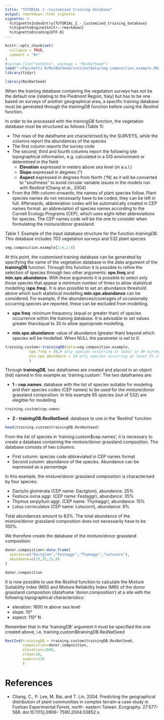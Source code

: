 ```yaml
---
title: "TUTORIAL 2 -Customized training database"
output: rmarkdown::html_vignette
vignette: >
  %\VignetteIndexEntry{TUTORIAL_2_-_Customized_training_database}
  %\VignetteEngine{knitr::rmarkdown}
  %\VignetteEncoding{UTF-8}
---
```


```r
knitr::opts_chunk$set(
  collapse = TRUE,
  comment = "#>"
)
#system.file("extdata", package = "ResNatSeed")
load("~/Pacchetti R/ResNatSeed/inst/extdata/veg.composition.example.RData")
library(tidyr)
```

```r
library(ResNatSeed)
```


When the training database containing the vegetation surveys has not be the default one (relating to the Piedmont Region, Italy) but has to be one based on surveys of another geographical area, a specific training database must be generated through the *trainingDB* function before using the *RestInd* function.

In order to be processed with the *trainingDB* function, the vegetation database must be structured as follows (Table 1):

* The rows of the dataframe are characterised by the SURVEYS, while the columns report the abundances of the species
* The first column reports the survey code
* The second, third and fourth columns report the following site topographical information, e.g. calculated in a GIS environment or determined in the field:
  * **Elevation** expressed in meters above sea level (m a.s.l.)
  * **Slope** expressed in degrees (°)
  * **Aspect** expressed in degrees from North (°N) as it will be converted to "southness" to avoid circular variable issues in the models run with RestInd (Chang et al., 2004)
* From the fifth column onwards, the names of plant species follow. Plant species names do not necessarily have to be coded, they can be left in full. Afterwards, abbreviation codes will be automatically created in CEP names format: an abbreviation of species names according to the Cornell Ecology Programs (CEP), which uses eight-letter abbreviations for species. The CEP names code will be the one to consider when formulating the mixture/donor grassland.

Table 1. Example of the input database structure for the function *trainingDB*. This database includes 703 vegetation surveys and 532 plant species
```r

veg.composition.example[1:6,1:8]
```

At this point, the customised training database can be generated by specifying the name of the vegetation database in the *data* argument of the **trainingDB** function. 
Through this function it is possible to refine the selection of species through two other arguments: **spe.freq** and **min.spe.abundance**. With these arguments it is possible to select only those species that appear a minimum number of times to allow statistical modelling (**spe.freq**). It is also possible to set an abundance threshold above which such statistical modelling **min.spe.abundance** can be considered. For example, if the abundances/coverages of occasionally occurring species are reported, these can be excluded from modelling.

* **spe.freq**: minimum frequency (equal or greater than) of species occurrence within the training database. It is advisable to set values greater than/equal to 30 to allow appropriate modelling.

* **min.spe.abundance**: value of abundance (greater than) beyond which species will be modelled. When NULL the parameter is set to 0.


```r
training.custom<-trainingDB(data=veg.composition.example,
           spe.freq = 30,# only species occurring at least in 30 surveys will be retained
           min.spe.abundance = 1# only species occurring at least 5% of relative abundance will be retained
           )

```

Through **trainingDB**, two dataframes are created and placed in an object (list) named in this example as 'training.custom'. The two dataframes are:

* **1 - cep.names**: database with the list of species suitable for modeling and their species codes (CEP names) to be used for the mixture/donor grassland composition. In this example 65 species (out of 532) are elegible for modelling 

```r
training.custom$cep.names
```


* **2 - trainingDB.ResNatSeed**: database to use in the 'RestInd' function

```r
head(training.custom$trainingDB.ResNatSeed)
```

From the list of species in 'training.custom$cep.names', it is necessary to create a database containing the mixture/donor grassland composition. The database consists of two columns:

* First column: species code abbreviated in CEP names format
* Second column: abundance of the species. Abundance can be expressed as a percentage

In this example, the mixture/donor grassland composition is characterised by four species: 

* Dactylis glomerata (CEP name: Dactglom), abundance: 25%
* Festuca ovina aggr. (CEP name: Festaggr), abundance: 35%
* Thymus serpyllum aggr. (CEP name: Thymaggr), abundance: 15%
* Lotus corniculatus (CEP name: Lotucorn), abundance: 8%

Total abundances amount to 83%. The total abundance of the mixture/donor grassland composition does not necessarily have to be 100%. 

We therefore create the database of the mixture/donor grassland composition:

```r
donor.composition<-data.frame(
  species=c("Dactglom","Festaggr","Thymaggr","Lotucorn"),
  abundance=c(25,35,15,8)
)

donor.composition
```


It is now possible to use the *RestInd* function to calculate the Mixture Suitability Index (MSI) and Mixture Reliability Index (MRI) of the donor grassland composition (dataframe 'donor.composition') at a site with the following topographical characteristics:

* elevation: 1600 m above sea level
* slope: 10°
* aspect: 110° N

Remember that in the 'trainingDB' argument it must be specified the one created above, i.e. training.custom$trainingDB.ResNatSeed

```r
RestInd(trainingDB = training.custom$trainingDB.ResNatSeed, 
        composition=donor.composition,  
        elevation=1600, 
        slope=10, 
        aspect=110
        )
```
  


# References

* Chang, C., P. Lee, M. Bai, and T. Lin. 2004. Predicting the geographical distribution of plant communities in complex terrain–a case study in Fushian Experimental Forest, north- eastern Taiwan. Ecography. 27:577–588. doi:10.1111/j.0906- 7590.2004.03852.x


